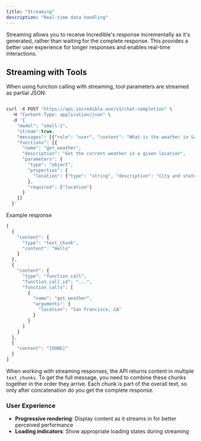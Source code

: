 ```yaml
---
title: "Streaming"
description: "Real-time data handling"
---
```


Streaming allows you to receive Incredible's response incrementally as it's generated, rather than waiting for the complete response. This provides a better user experience for longer responses and enables real-time interactions.

## Streaming with Tools

When using function calling with streaming, tool parameters are streamed as partial JSON:

```jsx

curl -X POST "https://api.incredible.one/v1/chat-completion" \
  -H "Content-Type: application/json" \
  -d '{
    "model": "small-1",
    "stream":true,
    "messages": [{"role": "user", "content": "What is the weather in San Francisco?"}],
    "functions": [{
      "name": "get_weather",
      "description": "Get the current weather in a given location",
      "parameters": {
        "type": "object",
        "properties": {
          "location": {"type": "string", "description": "City and state, e.g. San Francisco, CA"}
        },
        "required": ["location"]
      }
    }]
  }'

```

Example response

```jsx
[
  {
    "content": {
      "type": "text_chunk",
      "content": "Hello"
    }
  },
  {
    "content": {
      "type": "function_call",
      "function_call_id": "...",
      "function_calls": [
        {
          "name": "get_weather",
          "arguments": {
            "location": "San Francisco, CA"
          }
        }
      ]
    }
  },
  {
    "content": "[DONE]"
  }
]

```

When working with streaming responses, the API returns content in multiple `text_chunks`. To get the full message, you need to combine these chunks together in the order they arrive. Each chunk is part of the overall text, so only after concatenation do you get the complete response.

### User Experience

- **Progressive rendering**: Display content as it streams in for better perceived performance
- **Loading indicators**: Show appropriate loading states during streaming
